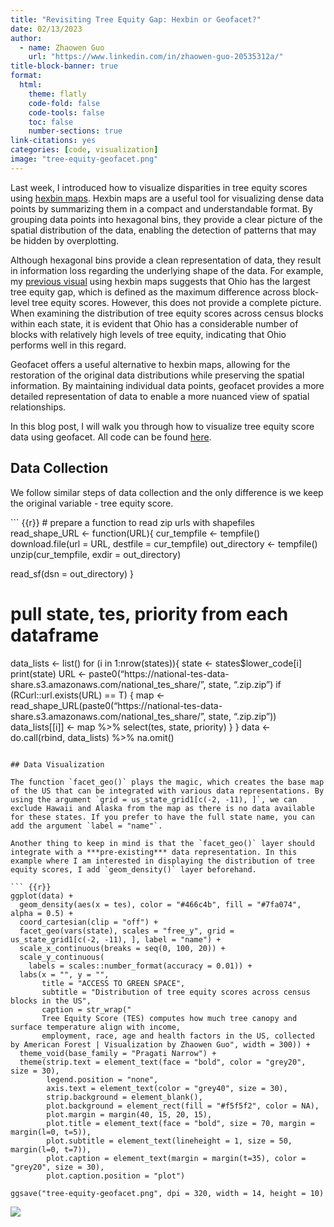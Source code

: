 ```yaml
---
title: "Revisiting Tree Equity Gap: Hexbin or Geofacet?"
date: 02/13/2023
author:
  - name: Zhaowen Guo
    url: "https://www.linkedin.com/in/zhaowen-guo-20535312a/"
title-block-banner: true
format:
  html:
    theme: flatly
    code-fold: false
    code-tools: false
    toc: false
    number-sections: true
link-citations: yes
categories: [code, visualization]
image: "tree-equity-geofacet.png"
---
```


Last week, I introduced how to visualize disparities in tree equity scores using [hexbin maps](https://medium.com/@zhaowenguo/green-space-for-everyone-visualizing-tree-equity-gap-9e02f5278480). Hexbin maps are a useful tool for visualizing dense data points by summarizing them in a compact and understandable format. By grouping data points into hexagonal bins, they provide a clear picture of the spatial distribution of the data, enabling the detection of patterns that may be hidden by overplotting.

Although hexagonal bins provide a clean representation of data, they result in information loss regarding the underlying shape of the data. For example, my [previous visual](https://medium.com/@zhaowenguo/green-space-for-everyone-visualizing-tree-equity-gap-9e02f5278480) using hexbin maps suggests that Ohio has the largest tree equity gap, which is defined as the maximum difference across block-level tree equity scores. However, this does not provide a complete picture. When examining the distribution of tree equity scores across census blocks within each state, it is evident that Ohio has a considerable number of blocks with relatively high levels of tree equity, indicating that Ohio performs well in this regard.

Geofacet offers a useful alternative to hexbin maps, allowing for the restoration of the original data distributions while preserving the spatial information. By maintaining individual data points, geofacet provides a more detailed representation of data to enable a more nuanced view of spatial relationships.

In this blog post, I will walk you through how to visualize tree equity score data using geofacet. All code can be found [here](tree-equity-geofacet.R).

## Data Collection

We follow similar steps of data collection and the only difference is we keep the original variable - tree equity score.

``` {{r}}
# prepare a function to read zip urls with shapefiles 
read_shape_URL <- function(URL){
  cur_tempfile <- tempfile()
  download.file(url = URL, destfile = cur_tempfile)
  out_directory <- tempfile()
  unzip(cur_tempfile, exdir = out_directory)
  
  read_sf(dsn = out_directory)
}

# pull state, tes, priority from each dataframe
data_lists <- list()
for (i in 1:nrow(states)){
  state <- states$lower_code[i]
  print(state)
  URL <- paste0("https://national-tes-data-share.s3.amazonaws.com/national_tes_share/", state, ".zip.zip")
  if (RCurl::url.exists(URL) == T) {
    map <- read_shape_URL(paste0("https://national-tes-data-share.s3.amazonaws.com/national_tes_share/", state, ".zip.zip"))
    data_lists[[i]] <- map %>% select(tes, state, priority)
  }
}
data <- do.call(rbind, data_lists) %>% na.omit()
```

## Data Visualization

The function `facet_geo()` plays the magic, which creates the base map of the US that can be integrated with various data representations. By using the argument `grid = us_state_grid1[c(-2, -11), ]`, we can exclude Hawaii and Alaska from the map as there is no data available for these states. If you prefer to have the full state name, you can add the argument `label = "name"`.

Another thing to keep in mind is that the `facet_geo()` layer should integrate with a ***pre-existing*** data representation. In this example where I am interested in displaying the distribution of tree equity scores, I add `geom_density()` layer beforehand. 

``` {{r}}
ggplot(data) +
  geom_density(aes(x = tes), color = "#466c4b", fill = "#7fa074", alpha = 0.5) +
  coord_cartesian(clip = "off") +
  facet_geo(vars(state), scales = "free_y", grid = us_state_grid1[c(-2, -11), ], label = "name") +
  scale_x_continuous(breaks = seq(0, 100, 20)) +
  scale_y_continuous(
    labels = scales::number_format(accuracy = 0.01)) +
  labs(x = "", y = "",
       title = "ACCESS TO GREEN SPACE",
       subtitle = "Distribution of tree equity scores across census blocks in the US",
       caption = str_wrap("
       Tree Equity Score (TES) computes how much tree canopy and surface temperature align with income, 
       employment, race, age and health factors in the US, collected by American Forest | Visualization by Zhaowen Guo", width = 300)) +
  theme_void(base_family = "Pragati Narrow") +
  theme(strip.text = element_text(face = "bold", color = "grey20", size = 30),
        legend.position = "none",
        axis.text = element_text(color = "grey40", size = 30),
        strip.background = element_blank(),
        plot.background = element_rect(fill = "#f5f5f2", color = NA),
        plot.margin = margin(40, 15, 20, 15),
        plot.title = element_text(face = "bold", size = 70, margin = margin(l=0, t=5)),
        plot.subtitle = element_text(lineheight = 1, size = 50, margin(l=0, t=7)),
        plot.caption = element_text(margin = margin(t=35), color = "grey20", size = 30),
        plot.caption.position = "plot")

ggsave("tree-equity-geofacet.png", dpi = 320, width = 14, height = 10)
```

![](tree-equity-geofacet.png)
